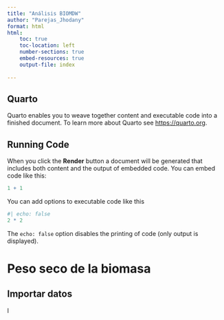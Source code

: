 ```yaml
---
title: "Análisis BIOMDW"
author: "Parejas_Jhodany"
format: html
html:
    toc: true
    toc-location: left
    number-sections: true
    embed-resources: true
    output-file: index
    
---
```


## Quarto

Quarto enables you to weave together content and executable code into a finished document. To learn more about Quarto see <https://quarto.org>.

## Running Code

When you click the **Render** button a document will be generated that includes both content and the output of embedded code. You can embed code like this:

```r
1 + 1
```

You can add options to executable code like this

```r
#| echo: false
2 * 2
```

The `echo: false` option disables the printing of code (only output is displayed).

# Peso seco de la biomasa

## Importar datos

I
